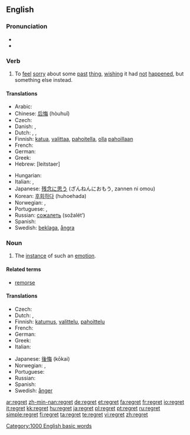 {{wikipedia}}
==English==

===Pronunciation===
* {{audio|en-us-regret.ogg|Audio (US)}}
* {{rhymes|ɛt}}

===Verb===
{{en-verb|regrett|ing}}

# To [[feel]] [[sorry]] about some [[past]] [[thing]], [[wish]]ing it had [[not]] [[happen]]ed, but something else instead.

====Translations====
{{trans-top|feel sorry about some past thing}}
* Arabic: {{Arab|[[تندم على]]}} {{IPAchar|(tanáddama ʕāla)}}
* Chinese: [[后悔]] (hòuhuǐ)
* Czech: {{t-|cs|litovat}}
* Danish: {{t-|da|angre}}, {{t+|da|fortryde}}
* Dutch: {{t|nl|betreuren}}, {{t+|nl|spijten}}, {{t-|nl|berouwen}}
* Finnish: [[katua]], [[valittaa]], [[pahoitella]], [[olla]] [[paha|pahoillaan]]
* French: {{t+|fr|regretter}}
* German: {{t+|de|bedauern}}
* Greek: {{t+|el|μετανιώνω|sc=Grek}}
* Hebrew: {{t+|he|להצטער|sc=Hebr}} [leitstaer]
{{trans-mid}}
* Hungarian: {{t+|hu|sajnál}}
* Italian: {{t-|it|rimpiangere}}, {{t-|it|rammaricarsi}}
* Japanese: [[残念に思う]] (ざんねんにおもう, zannen ni omou)
* Korean: [[후회하다]] (huhoehada)
* Norwegian: {{t-|no|beklage}}, {{t+|no|angre}}
* Portuguese: {{t+|pt|lamentar}}, {{t+|pt|sentir}}
* Russian: [[сожалеть]] (sožalét’)
* Spanish: {{t-|es|lamentar}}
* Swedish: [[beklaga]], [[ångra]]
{{trans-bottom}}

===Noun===
{{en-noun}}

# The [[instance]] of such an [[emotion]].

====Related terms====
* [[remorse]]

====Translations====
{{trans-top|instance of such an emotion}}
* Czech: {{t-|cs|lítost|f}}
* Dutch: {{t|nl|spijt|f}}, {{t+|nl|berouw|n}}
* Finnish: [[katumus]], [[valittelu]], [[pahoittelu]]
* French: {{t+|fr|regret|m}}
* German: {{t+|de|Reue|f}}
* Greek: {{t+|el|λύπη|f|sc=Grek}}
* Italian: {{t-|it|rammarico|m}}
{{trans-mid}}
* Japanese: [[後悔]] (kōkai)
* Norwegian: {{t-|no|beklagelse|m}}, {{t+|no|anger|m}}
* Portuguese: {{t+|pt|pesar|m}}
* Russian: {{t+|ru|сожаление|n|tr=sožalénije|sc=Cyrl}}
* Spanish: {{t-|es|pesar|m}}
* Swedish: [[ånger]] {{c}}
{{trans-bottom}}

[[Category:1000 English basic words]]

[[ar:regret]]
[[zh-min-nan:regret]]
[[de:regret]]
[[et:regret]]
[[fa:regret]]
[[fr:regret]]
[[io:regret]]
[[it:regret]]
[[kk:regret]]
[[hu:regret]]
[[ja:regret]]
[[pl:regret]]
[[pt:regret]]
[[ru:regret]]
[[simple:regret]]
[[fi:regret]]
[[ta:regret]]
[[te:regret]]
[[vi:regret]]
[[zh:regret]]